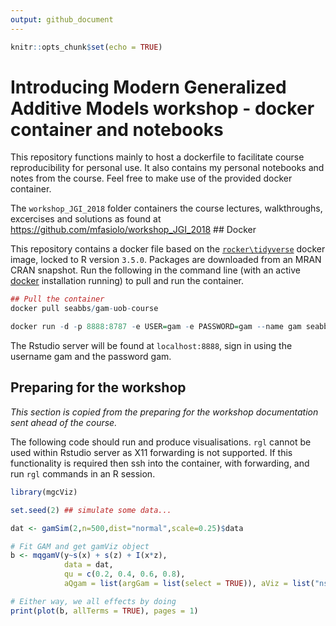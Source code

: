```yaml
---
output: github_document
---
```


```r
knitr::opts_chunk$set(echo = TRUE)
```

# Introducing Modern Generalized Additive Models workshop - docker container and notebooks

This repository functions mainly to host a dockerfile to facilitate course reproducibility for personal use. It also contains my personal notebooks and notes from the course. Feel free to make use of the provided docker container.

The `workshop_JGI_2018` folder containers the course lectures, walkthroughs, excercises and solutions as found at [https://github.com/mfasiolo/workshop_JGI_2018](https://github.com/mfasiolo/workshop_JGI_2018)
## Docker

This repository contains a docker file based on the [`rocker\tidyverse`](https://hub.docker.com/r/rocker/tidyverse/) docker image, locked to R version `3.5.0`. Packages are downloaded from an MRAN CRAN snapshot. Run the following in the command line (with an active [docker](https://docs.docker.com/install/) installation running) to pull and run the container.

```r
## Pull the container
docker pull seabbs/gam-uob-course

docker run -d -p 8888:8787 -e USER=gam -e PASSWORD=gam --name gam seabbs/gam-uob-course
```

The Rstudio server will be found at `localhost:8888`, sign in using the username gam and the password gam.


## Preparing for the workshop

*This section is copied from the preparing for the workshop documentation sent ahead of the course.*

The following code should run and produce visualisations. `rgl` cannot be used within Rstudio server as X11 forwarding is not supported. If this functionality is required then ssh into the container, with forwarding, and run `rgl` commands in an R session.

```r
library(mgcViz)
```

```r
set.seed(2) ## simulate some data...

dat <- gamSim(2,n=500,dist="normal",scale=0.25)$data

# Fit GAM and get gamViz object
b <- mqgamV(y~s(x) + s(z) + I(x*z), 
            data = dat, 
            qu = c(0.2, 0.4, 0.6, 0.8),
            aQgam = list(argGam = list(select = TRUE)), aViz = list("nsim" = 0))

# Either way, we all effects by doing
print(plot(b, allTerms = TRUE), pages = 1)
```

